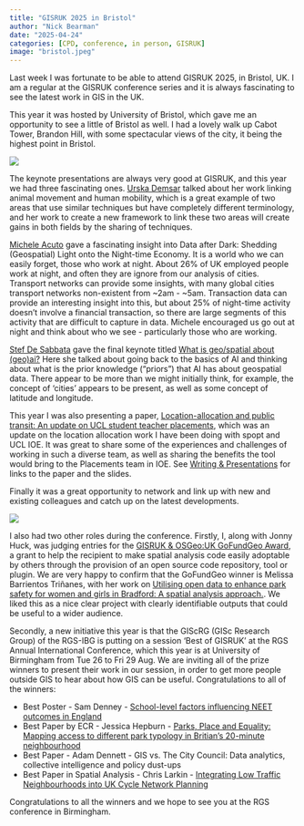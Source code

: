 ```yaml
---
title: "GISRUK 2025 in Bristol"
author: "Nick Bearman"
date: "2025-04-24"
categories: [CPD, conference, in person, GISRUK]
image: "bristol.jpeg"
---
```


Last week I was fortunate to be able to attend GISRUK 2025, in Bristol, UK. I am a regular at the GISRUK conference series and it is always fascinating to see the latest work in GIS in the UK. 

This year it was hosted by University of Bristol, which gave me an opportunity to see a little of Bristol as well. I had a lovely walk up Cabot Tower, Brandon Hill, with some spectacular views of the city, it being the highest point in Bristol. 

![](bristol.jpeg)

The keynote presentations are always very good at GISRUK, and this year we had three fascinating ones. [Urska Demsar](https://www.st-andrews.ac.uk/geography-sustainable-development/people/ud2) talked about her work linking animal movement and human mobility, which is a great example of two areas that use similar techniques but have completely different terminology, and her work to create a new framework to link these two areas will create gains in both fields by the sharing of techniques. 

[Michele Acuto](https://www.bristol.ac.uk/people/person/Michele-Acuto-e478f1f9-3934-4a83-91e6-4707cb949ba7/) gave a fascinating insight into Data after Dark: Shedding (Geospatial) Light onto the Night-time Economy. It is a world who we can easily forget, those who work at night. About 26% of UK employed people work at night, and often they are ignore from our analysis of cities. Transport networks can provide some insights, with many global cities transport networks non-existent from ~2am - ~5am. Transaction data can provide an interesting insight into this, but about 25% of night-time activity doesn't involve a financial transaction, so there are large segments of this activity that are difficult to capture in data. Michele encouraged us go out at night and think about who we see - particularly those who are working. 

[Stef De Sabbata](https://le.ac.uk/people/stef-de-sabbata) gave the final keynote titled [What is geo/spatial about (geo)ai?](https://sdesabbata.github.io/slides/gisruk-2025.html) Here she talked about going back to the basics of AI and thinking about what is the prior knowledge ("priors") that AI has about geospatial data. There appear to be more than we might initially think, for example, the concept of 'cities' appears to be present, as well as some concept of latitude and longitude. 

This year I was also presenting a paper, [Location-allocation and public transit: An update on UCL student teacher placements](../../writing-presentations.html), which was an update on the location allocation work I have been doing with spopt and UCL IOE. It was great to share some of the experiences and challenges of working in such a diverse team, as well as sharing the benefits the tool would bring to the Placements team in IOE. See [Writing & Presentations](../../writing-presentations.html) for links to the paper and the slides. 

Finally it was a great opportunity to network and link up with new and existing colleagues and catch up on the latest developments. 

![](dinner.jpeg)

I also had two other roles during the conference. Firstly, I, along with Jonny Huck, was judging entries for the [GISRUK & OSGeo:UK GoFundGeo Award](https://gisruk.github.io/osgeo/), a grant to help the recipient to make spatial analysis code easily adoptable by others through the provision of an  open source code repository, tool or plugin. We are very happy to confirm that the GoFundGeo winner is Melissa Barrientos Triñanes, with her work on [Utilising open data to enhance park safety for women and girls in Bradford: A spatial analysis approach.](). We liked this as a nice clear project with clearly identifiable outputs that could be useful to a wider audience. 

Secondly, a new initiative this year is that the GIScRG (GISc Research Group) of the RGS-IBG is putting on a session 'Best of GISRUK' at the RGS Annual International Conference, which this year is at University of Birmingham from Tue 26 to Fri 29 Aug. We are inviting all of the prize winners to present their work in our session, in order to get more people outside GIS to hear about how GIS can be useful. Congratulations to all of the winners:

- Best Poster - Sam Denney - [School-level factors influencing NEET outcomes in England](https://zenodo.org/records/15183848)
- Best Paper by ECR - Jessica Hepburn - [Parks, Place and Equality: Mapping access to different park typology in Britian's 20-minute neighbourhood](https://zenodo.org/records/15228683)
- Best Paper - Adam Dennett - GIS vs. The City Council: Data analytics, collective intelligence and policy dust-ups
- Best Paper in Spatial Analysis - Chris Larkin - [Integrating Low Traffic Neighbourhoods into UK Cycle Network Planning](https://zenodo.org/records/15231749)

Congratulations to all the winners and we hope to see you at the RGS conference in Birmingham. 
 
